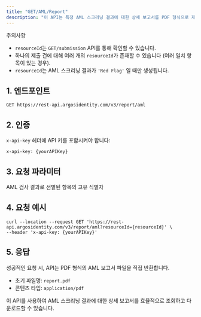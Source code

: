 ```yaml
---
title: "GET/AML/Report"
description: "이 API는 특정 AML 스크리닝 결과에 대한 상세 보고서를 PDF 형식으로 제공합니다. 각 보고서는 고유한 `아르고스 번호(resourceId)`로 식별됩니다."
---
```


<Warning>
  주의사항

  - `resourceId`는 `GET/submission` API를 통해 확인할 수 있습니다.
  - 하나의 제출 건에 대해 여러 개의 `resourceId`가 존재할 수 있습니다 (여러 일치 항목이 있는 경우).
  - `resourceId`는 AML 스크리닝 결과가 `'Red Flag'` 일 때만 생성됩니다.
</Warning>

## 1. 엔드포인트

```text GET/Report/AML
GET https://rest-api.argosidentity.com/v3/report/aml
```

## 2. 인증

`x-api-key` 헤더에 API 키를 포함시켜야 합니다:

```text x-api-key
x-api-key: {yourAPIKey}
```

## 3. 요청 파라미터

<ResponseField name="resourceId" type="string" required="true">
  AML 검사 결과로 선별된 항목의 고유 식별자
</ResponseField>

## 4. 요청 예시

```curl GET/Report/AML
curl --location --request GET 'https://rest-api.argosidentity.com/v3/report/aml?resourceId={resourceId}' \
--header 'x-api-key: {yourAPIKey}'
```

## 5. 응답

성공적인 요청 시, API는 PDF 형식의 AML 보고서 파일을 직접 반환합니다.

- 초기 파일명: `report.pdf`
- 콘텐츠 타입: `application/pdf`

이 API를 사용하여 AML 스크리닝 결과에 대한 상세 보고서를 효율적으로 조회하고 다운로드할 수 있습니다.